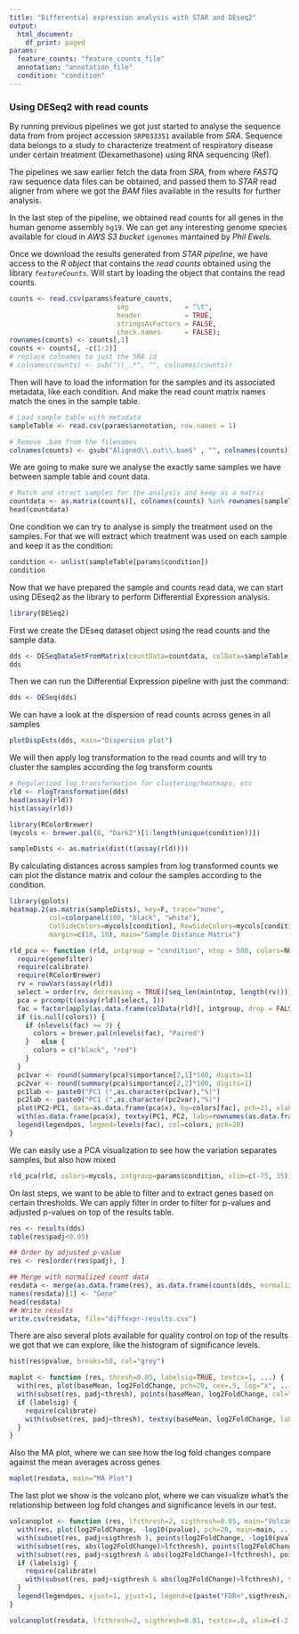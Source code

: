 ```yaml
---
title: "Differential expression analysis with STAR and DEseq2"
output:
  html_document:
    df_print: paged
params:
  feature_counts: "feature_counts_file"
  annotation: "annotation_file"
  condition: "condition"
---
```


### Using DESeq2 with read counts

By running previous pipelines we got just started to analyse the sequence data from from project accession `SRP033351` available from *SRA*. Sequence data belongs to a study to characterize treatment of respiratory disease under certain treatment (Dexamethasone) using RNA sequencing (Ref).

The pipelines we saw earlier fetch the data from *SRA*, from where *FASTQ* raw sequence data files can be obtained, and passed them to *STAR* read aligner from where we got the *BAM* files available in the results for further analysis.

In the last step of the pipeline, we obtained read counts for all genes in the human genome assembly `hg19`. We can get any interesting genome species available for cloud in *AWS S3 bucket* `igenomes` mantained by *Phil Ewels*.

Once we download the results generated from *STAR pipeline*, we have access to the *R object* that contains the *read counts* obtained using the library *`featureCounts`*. Will start by loading the object that contains the read counts.

```r
counts <- read.csv(params$feature_counts,
                           sep              = "\t",
                           header           = TRUE, 
                           stringsAsFactors = FALSE, 
                           check.names      = FALSE);
rownames(counts) <- counts[,1]
counts <- counts[, -c(1:2)]
# replace colnames to just the SRA id
# colnames(counts) <- sub("\\_.*", "", colnames(counts))
```
Then will have to load the information for the samples and its associated metadata, like each condition. And make the read count matrix names match the ones in the sample table.

```r
# Load sample table with metadata
sampleTable <- read.csv(params$annotation, row.names = 1)

# Remove .bam from the filenames 
colnames(counts) <- gsub("Aligned\\.out\\.bam$" , "", colnames(counts))
```

We are going to make sure we analyse the exactly same samples we have between sample table and count data.

```r
# Match and xtract samples for the analysis and keep as a matrix
countdata <- as.matrix(counts)[, colnames(counts) %in% rownames(sampleTable)]
head(countdata)
```

One condition we can try to analyse is simply the treatment used on the samples. For that we will extract which treatment was used on each sample and keep it as the condition:

```r
condition <- unlist(sampleTable[params$condition])
condition
```

Now that we have prepared the sample and counts read data, we can start using DEseq2 as the library to perform Differential Expression analysis.

```r
library(DESeq2)
```

First we create the DEseq dataset object using the read counts and the sample data.

```r
dds <- DESeqDataSetFromMatrix(countData=countdata, colData=sampleTable, design= as.formula(paste("~", params$condition)))
dds
```

Then we can run the Differential Expression pipeline with just the command:

```r
dds <- DESeq(dds)
```

We can have a look at the dispersion of read counts across genes in all samples

```r
plotDispEsts(dds, main="Dispersion plot")
```

We will then apply log transformation to the read counts and will try to cluster the samples according the log transform counts

```r
# Regularized log transformation for clustering/heatmaps, etc
rld <- rlogTransformation(dds)
head(assay(rld))
hist(assay(rld))

library(RColorBrewer)
(mycols <- brewer.pal(8, "Dark2")[1:length(unique(condition))])

sampleDists <- as.matrix(dist(t(assay(rld))))
```

By calculating distances across samples from log transformed counts we can plot the distance matrix and colour the samples according to the condition.

```r
library(gplots)
heatmap.2(as.matrix(sampleDists), key=F, trace="none",
          col=colorpanel(100, "black", "white"),
          ColSideColors=mycols[condition], RowSideColors=mycols[condition],
          margin=c(10, 10), main="Sample Distance Matrix")
```

```r
rld_pca <- function (rld, intgroup = "condition", ntop = 500, colors=NULL, legendpos="bottomleft", main="PCA Biplot", textcx=1, ...) {
  require(genefilter)
  require(calibrate)
  require(RColorBrewer)
  rv = rowVars(assay(rld))
  select = order(rv, decreasing = TRUE)[seq_len(min(ntop, length(rv)))]
  pca = prcomp(t(assay(rld)[select, ]))
  fac = factor(apply(as.data.frame(colData(rld)[, intgroup, drop = FALSE]), 1, paste, collapse = " : "))
  if (is.null(colors)) {
    if (nlevels(fac) >= 3) {
      colors = brewer.pal(nlevels(fac), "Paired")
    }   else {
      colors = c("black", "red")
    }
  }
  pc1var <- round(summary(pca)$importance[2,1]*100, digits=1)
  pc2var <- round(summary(pca)$importance[2,2]*100, digits=1)
  pc1lab <- paste0("PC1 (",as.character(pc1var),"%)")
  pc2lab <- paste0("PC1 (",as.character(pc2var),"%)")
  plot(PC2~PC1, data=as.data.frame(pca$x), bg=colors[fac], pch=21, xlab=pc1lab, ylab=pc2lab, main=main, ...)
  with(as.data.frame(pca$x), textxy(PC1, PC2, labs=rownames(as.data.frame(pca$x)), cex=textcx))
  legend(legendpos, legend=levels(fac), col=colors, pch=20)
}

```

We can easily use a PCA visualization to see how the variation separates samples, but also how mixed

```r
rld_pca(rld, colors=mycols, intgroup=params$condition, xlim=c(-75, 35))
```

On last steps, we want to be able to filter and to extract genes based on certain thresholds. We can apply filter in order to filter for p-values and adjusted p-values on top of the results table.

```r
res <- results(dds)
table(res$padj<0.05)

## Order by adjusted p-value
res <- res[order(res$padj), ]

## Merge with normalized count data
resdata <- merge(as.data.frame(res), as.data.frame(counts(dds, normalized=TRUE)), by="row.names", sort=FALSE)
names(resdata)[1] <- "Gene"
head(resdata)
## Write results
write.csv(resdata, file="diffexpr-results.csv")
```

There are also several plots available for quality control on top of the results we got that we can explore, like the histogram of significance levels.

```r
hist(res$pvalue, breaks=50, col="grey")
```

```r
maplot <- function (res, thresh=0.05, labelsig=TRUE, textcx=1, ...) {
  with(res, plot(baseMean, log2FoldChange, pch=20, cex=.5, log="x", ...))
  with(subset(res, padj<thresh), points(baseMean, log2FoldChange, col="red", pch=20, cex=1.5))
  if (labelsig) {
    require(calibrate)
    with(subset(res, padj<thresh), textxy(baseMean, log2FoldChange, labs=Gene, cex=textcx, col=2))
  }
}
```

Also the MA plot, where we can see how the log fold changes compare against the mean averages across genes

```r
maplot(resdata, main="MA Plot")
```

The last plot we show is the volcano plot, where we can visualize what's the relationship between log fold changes and significance levels in our test.

```r
volcanoplot <- function (res, lfcthresh=2, sigthresh=0.05, main="Volcano Plot", legendpos="bottomright", labelsig=TRUE, textcx=1, ...) {
  with(res, plot(log2FoldChange, -log10(pvalue), pch=20, main=main, ...))
  with(subset(res, padj<sigthresh ), points(log2FoldChange, -log10(pvalue), pch=20, col="red", ...))
  with(subset(res, abs(log2FoldChange)>lfcthresh), points(log2FoldChange, -log10(pvalue), pch=20, col="orange", ...))
  with(subset(res, padj<sigthresh & abs(log2FoldChange)>lfcthresh), points(log2FoldChange, -log10(pvalue), pch=20, col="green", ...))
  if (labelsig) {
    require(calibrate)
    with(subset(res, padj<sigthresh & abs(log2FoldChange)>lfcthresh), textxy(log2FoldChange, -log10(pvalue), labs=Gene, cex=textcx, ...))
  }
  legend(legendpos, xjust=1, yjust=1, legend=c(paste("FDR<",sigthresh,sep=""), paste("|LogFC|>",lfcthresh,sep=""), "both"), pch=20, col=c("red","orange","green"))
}
```

```r
volcanoplot(resdata, lfcthresh=2, sigthresh=0.01, textcx=.8, xlim=c(-2.3, 2))
```
